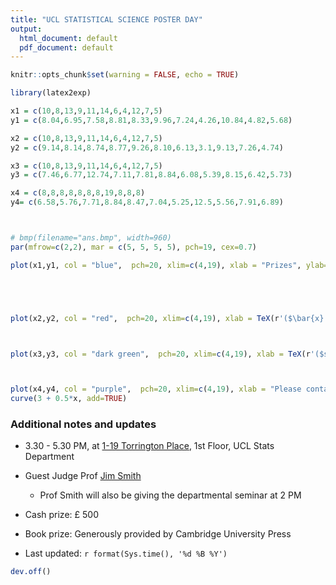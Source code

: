 ```yaml
---
title: "UCL STATISTICAL SCIENCE POSTER DAY"
output:
  html_document: default
  pdf_document: default
---
```


\pagenumbering{gobble}


```r
knitr::opts_chunk$set(warning = FALSE, echo = TRUE)
```

```r
library(latex2exp)
```


```r
x1 = c(10,8,13,9,11,14,6,4,12,7,5)
y1 = c(8.04,6.95,7.58,8.81,8.33,9.96,7.24,4.26,10.84,4.82,5.68)

x2 = c(10,8,13,9,11,14,6,4,12,7,5)
y2 = c(9.14,8.14,8.74,8.77,9.26,8.10,6.13,3.1,9.13,7.26,4.74)

x3 = c(10,8,13,9,11,14,6,4,12,7,5)
y3 = c(7.46,6.77,12.74,7.11,7.81,8.84,6.08,5.39,8.15,6.42,5.73)

x4 = c(8,8,8,8,8,8,8,19,8,8,8)
y4= c(6.58,5.76,7.71,8.84,8.47,7.04,5.25,12.5,5.56,7.91,6.89)



# bmp(filename="ans.bmp", width=960)
par(mfrow=c(2,2), mar = c(5, 5, 5, 5), pch=19, cex=0.7)

plot(x1,y1, col = "blue",  pch=20, xlim=c(4,19), xlab = "Prizes", ylab="All PhD students welcome", axes=FALSE, main="27 OCTOBER", cex.main = 2, asp=1)





plot(x2,y2, col = "red",  pch=20, xlim=c(4,19), xlab = TeX(r'($\bar{x} = 9$)'), ylab=TeX(r'($\bar{y} = 7.50$)'), axes=FALSE, main="Visit & Present Your Work", cex.main = 2,asp=1)



plot(x3,y3, col = "dark green",  pch=20, xlim=c(4,19), xlab = TeX(r'($s_{x}^2 = 11$)'), ylab=TeX(r'($s_y^2 = 4.125$)'), axes=FALSE, main="",  cex.main = 2,asp=1)



plot(x4,y4, col = "purple",  pch=20, xlim=c(4,19), xlab = "Please contact Terry Soo; t.soo@ucl.ac.uk", ylab=TeX(r'($\rho =0.816$)'), axes=FALSE, main="",  cex.main = 2,asp=1)
curve(3 + 0.5*x, add=TRUE)
```

### Additional notes and updates


*   3.30 - 5.30 PM, at [1-19 Torrington Place](https://www.ucl.ac.uk/maps/1-19-torrington-place), 1st Floor,  UCL Stats Department

*   Guest Judge Prof [Jim Smith](https://warwick.ac.uk/fac/sci/statistics/staff/academic-research/smith/) 
    * Prof Smith will also be giving the departmental seminar at 2 PM
    
*  Cash prize:  £ 500 

*  Book prize:  Generously provided by Cambridge University Press

*  Last updated: `r format(Sys.time(), '%d %B %Y')`




```r
dev.off()
```




